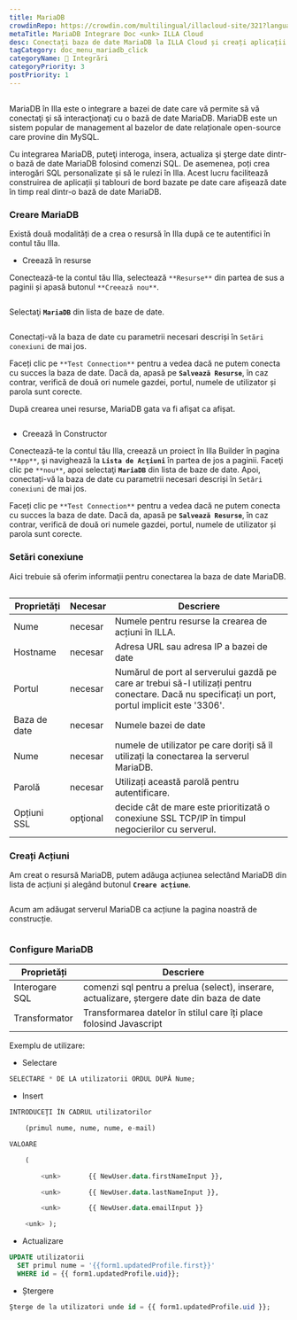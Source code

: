 ```yaml
---
title: MariaDB
crowdinRepo: https://crowdin.com/multilingual/illacloud-site/321?languages=ro&filter=basic&value=0
metaTitle: MariaDB Integrare Doc <unk> ILLA Cloud
desc: Conectați baza de date MariaDB la ILLA Cloud și creați aplicații care pot interoga, manipula și afișa date. Citiți acest ghid pentru a învăța cum.
tagCategory: doc_menu_mariadb_click
categoryName: 🔨 Integrări
categoryPriority: 3
postPriority: 1
---
```


## <h2 hidden>Ce este MariaDB?</h2>

MariaDB în Illa este o integrare a bazei de date care vă permite să vă conectaţi şi să interacţionaţi cu o bază de date MariaDB. MariaDB este un sistem popular de management al bazelor de date relaționale open-source care provine din MySQL.

Cu integrarea MariaDB, puteţi interoga, insera, actualiza şi şterge date dintr-o bază de date MariaDB folosind comenzi SQL. De asemenea, poți crea interogări SQL personalizate și să le rulezi în Illa. Acest lucru facilitează construirea de aplicații și tablouri de bord bazate pe date care afișează date în timp real dintr-o bază de date MariaDB.

### Creare MariaDB

Există două modalități de a crea o resursă în Illa după ce te autentifici în contul tău Illa. 

-   Creează în resurse

Conectează-te la contul tău Illa, selectează `**Resurse**` din partea de sus a paginii și apasă butonul `**Creează nou**`. 

<img src='https://cdn.illacloud.com/official-website/img/docs/external_resource.png' alt='' />

Selectaţi **`MariaDB`** din lista de baze de date.

<img src='https://cdn.illacloud.com/official-website/img/docs/action_list.png' alt='' />

Conectați-vă la baza de date cu parametrii necesari descriși în `Setări conexiuni` de mai jos. 

Faceți clic pe `**Test Connection**` pentru a vedea dacă ne putem conecta cu succes la baza de date. Dacă da, apasă pe **`Salvează Resurse`**, în caz contrar, verifică de două ori numele gazdei, portul, numele de utilizator și parola sunt corecte.

După crearea unei resurse, MariaDB gata va fi afișat ca afișat.

<img src='https://cdn.illacloud.com/official-website/img/docs/maria_ex_ready.png' alt='' />

-   Creează în Constructor

Conectează-te la contul tău Illa, creează un proiect în Illa Builder în pagina `**App**`, şi navighează la **`Lista de Acţiuni`** în partea de jos a paginii. Faceţi clic pe `**nou**`, apoi selectaţi **`MariaDB`** din lista de baze de date. Apoi, conectați-vă la baza de date cu parametrii necesari descriși în `Setări conexiuni` de mai jos.

Faceți clic pe `**Test Connection**` pentru a vedea dacă ne putem conecta cu succes la baza de date. Dacă da, apasă pe **`Salvează Resurse`**, în caz contrar, verifică de două ori numele gazdei, portul, numele de utilizator și parola sunt corecte.

### Setări conexiune

Aici trebuie să oferim informaţii pentru conectarea la baza de date MariaDB.

<img src='https://cdn.illacloud.com/official-website/img/docs/maria_config.png' alt='' />

| Proprietăți  | Necesar  | Descriere                                                                                                                                        |
| ------------ | -------- | ------------------------------------------------------------------------------------------------------------------------------------------------ |
| Nume         | necesar  | Numele pentru resurse la crearea de acțiuni în ILLA.                                                                                             |
| Hostname     | necesar  | Adresa URL sau adresa IP a bazei de date                                                                                                         |
| Portul       | necesar  | Numărul de port al serverului gazdă pe care ar trebui să-l utilizați pentru conectare. Dacă nu specificați un port, portul implicit este '3306'. |
| Baza de date | necesar  | Numele bazei de date                                                                                                                             |
| Nume         | necesar  | numele de utilizator pe care doriți să îl utilizați la conectarea la serverul MariaDB.                                                           |
| Parolă       | necesar  | Utilizați această parolă pentru autentificare.                                                                                                   |
| Opțiuni SSL  | opţional | decide cât de mare este prioritizată o conexiune SSL TCP/IP în timpul negocierilor cu serverul.                                                  |

### Creați Acțiuni

Am creat o resursă MariaDB, putem adăuga acțiunea selectând MariaDB din lista de acțiuni și alegând butonul **`Creare acțiune`**.

<img src='https://cdn.illacloud.com/official-website/img/docs/maria_resource_list.png' alt='' />

 Acum am adăugat serverul MariaDB ca acțiune la pagina noastră de construcție.

<img src='https://cdn.illacloud.com/official-website/img/docs/maria.png' alt='' />

### Configure MariaDB

| Proprietăți    | Descriere                                                                                   |
| -------------- | ------------------------------------------------------------------------------------------- |
| Interogare SQL | comenzi sql pentru a prelua (select), inserare, actualizare, ștergere date din baza de date |
| Transformator  | Transformarea datelor în stilul care îți place folosind Javascript                          |

Exemplu de utilizare:

-   Selectare

```sql
SELECTARE * DE LA utilizatorii ORDUL DUPĂ Nume;
```

-   Insert

```sql
INTRODUCEŢI ÎN CADRUL utilizatorilor

	(primul nume, nume, nume, e-mail)

VALOARE

	(

		<unk>		{{ NewUser.data.firstNameInput }},

		<unk>		{{ NewUser.data.lastNameInput }},

		<unk>		{{ NewUser.data.emailInput }}

	<unk> );
```

-   Actualizare

```sql
UPDATE utilizatorii
  SET primul nume = '{{form1.updatedProfile.first}}'
  WHERE id = {{ form1.updatedProfile.uid}};
```

-   Ștergere

```sql
Şterge de la utilizatori unde id = {{ form1.updatedProfile.uid }};
```
